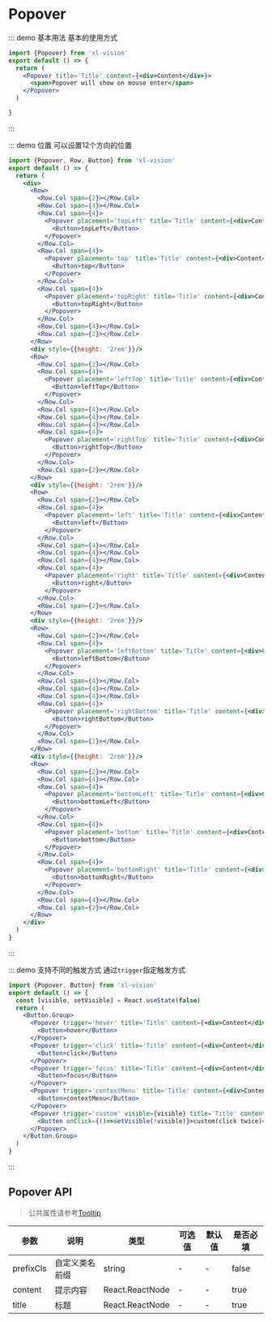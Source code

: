 # Popover

::: demo 基本用法
基本的使用方式

```jsx
import {Popover} from 'xl-vision'
export default () => {
  return (
    <Popover title='Title' content={<div>Content</div>}>
      <span>Popover will show on mouse enter</span>
    </Popover>
  )

}
```

:::

::: demo 位置
可以设置12个方向的位置

```jsx
import {Popover, Row, Button} from 'xl-vision'
export default () => {
  return (
    <div>
      <Row>
        <Row.Col span={2}></Row.Col>
        <Row.Col span={4}></Row.Col>
        <Row.Col span={4}>
          <Popover placement='topLeft' title='Title' content={<div>Content</div>}>
            <Button>topLeft</Button>
          </Popover>
        </Row.Col>
        <Row.Col span={4}>
          <Popover placement='top' title='Title' content={<div>Content</div>}>
            <Button>top</Button>
          </Popover>
        </Row.Col>
        <Row.Col span={4}>
          <Popover placement='topRight' title='Title' content={<div>Content</div>}>
            <Button>topRight</Button>
          </Popover>
        </Row.Col>
        <Row.Col span={4}></Row.Col>
        <Row.Col span={2}></Row.Col>
      </Row>
      <div style={{height: '2rem'}}/>
      <Row>
        <Row.Col span={2}></Row.Col>
        <Row.Col span={4}>
          <Popover placement='leftTop' title='Title' content={<div>Content</div>}>
            <Button>leftTop</Button>
          </Popover>
        </Row.Col>
        <Row.Col span={4}></Row.Col>
        <Row.Col span={4}></Row.Col>
        <Row.Col span={4}></Row.Col>
        <Row.Col span={4}>
          <Popover placement='rightTop' title='Title' content={<div>Content</div>}>
            <Button>rightTop</Button>
          </Popover>
        </Row.Col>
        <Row.Col span={2}></Row.Col>
      </Row>
      <div style={{height: '2rem'}}/>
      <Row>
        <Row.Col span={2}></Row.Col>
        <Row.Col span={4}>
          <Popover placement='left' title='Title' content={<div>Content</div>}>
            <Button>left</Button>
          </Popover>
        </Row.Col>
        <Row.Col span={4}></Row.Col>
        <Row.Col span={4}></Row.Col>
        <Row.Col span={4}></Row.Col>
        <Row.Col span={4}>
          <Popover placement='right' title='Title' content={<div>Content</div>}>
            <Button>right</Button>
          </Popover>
        </Row.Col>
        <Row.Col span={2}></Row.Col>
      </Row>
      <div style={{height: '2rem'}}/>
      <Row>
        <Row.Col span={2}></Row.Col>
        <Row.Col span={4}>
          <Popover placement='leftBottom' title='Title' content={<div>Content</div>}>
            <Button>leftBottom</Button>
          </Popover>
        </Row.Col>
        <Row.Col span={4}></Row.Col>
        <Row.Col span={4}></Row.Col>
        <Row.Col span={4}></Row.Col>
        <Row.Col span={4}>
          <Popover placement='rightBottom' title='Title' content={<div>Content</div>}>
            <Button>rightBottom</Button>
          </Popover>
        </Row.Col>
        <Row.Col span={2}></Row.Col>
      </Row>
      <div style={{height: '2rem'}}/>
      <Row>
        <Row.Col span={2}></Row.Col>
        <Row.Col span={4}></Row.Col>
        <Row.Col span={4}>
          <Popover placement='bottomLeft' title='Title' content={<div>Content</div>}>
            <Button>bottomLeft</Button>
          </Popover>
        </Row.Col>
        <Row.Col span={4}>
          <Popover placement='bottom' title='Title' content={<div>Content</div>}>
            <Button>bottom</Button>
          </Popover>
        </Row.Col>
        <Row.Col span={4}>
          <Popover placement='bottomRight' title='Title' content={<div>Content</div>}>
            <Button>bottomRight</Button>
          </Popover>
        </Row.Col>
        <Row.Col span={4}></Row.Col>
        <Row.Col span={2}></Row.Col>
      </Row>
    </div>
  )
}

```

:::

::: demo 支持不同的触发方式
通过`trigger`指定触发方式

```jsx
import {Popover, Button} from 'xl-vision'
export default () => {
  const [visible, setVisible] = React.useState(false)
  return (
    <Button.Group>
      <Popover trigger='hover' title='Title' content={<div>Content</div>}>
        <Button>hover</Button>
      </Popover>
      <Popover trigger='click' title='Title' content={<div>Content</div>}>
        <Button>click</Button>
      </Popover>
      <Popover trigger='focus' title='Title' content={<div>Content</div>}>
        <Button>focus</Button>
      </Popover>
      <Popover trigger='contextMenu' title='Title' content={<div>Content</div>}>
        <Button>contextMenu</Button>
      </Popover>
      <Popover trigger='custom' visible={visible} title='Title' content={<div>Content</div>}>
        <Button onClick={()=>setVisible(!visible)}>custom(click twice)</Button>
      </Popover>
    </Button.Group>
  )
}

```

:::

## Popover API

>公共属性请参考[Tooltip](#/tooltip)

| 参数   | 说明                                       | 类型            | 可选值 | 默认值 | 是否必填
| ------ | ------------------------------------------ | --------------- | ------ | ------ | --- |
| prefixCls | 自定义类名前缀            | string  | -  | -| false|
| content | 提示内容            | React.ReactNode  | -  | -| true|
| title | 标题            | React.ReactNode  | -  | -| true|
